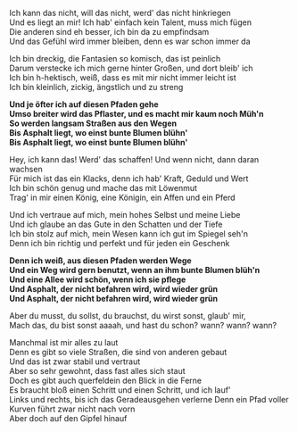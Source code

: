 Ich kann das nicht, will das nicht, werd' das nicht hinkriegen  
Und es liegt an mir! Ich hab' einfach kein Talent, muss mich fügen  
Die anderen sind eh besser, ich bin da zu empfindsam  
Und das Gefühl wird immer bleiben, denn es war schon immer da

Ich bin dreckig, die Fantasien so komisch, das ist peinlich  
Darum verstecke ich mich gerne hinter Großen, und dort bleib' ich  
Ich bin h-hektisch, weiß, dass es mit mir nicht immer leicht ist  
Ich bin kleinlich, zickig, ängstlich und zu streng

**Und je öfter ich auf diesen Pfaden gehe**  
**Umso breiter wird das Pflaster, und es macht mir kaum noch Müh'n**  
**So werden langsam Straßen aus den Wegen**  
**Bis Asphalt liegt, wo einst bunte Blumen blühn'**  
**Bis Asphalt liegt, wo einst bunte Blumen blühn'**

Hey, ich kann das! Werd' das schaffen! Und wenn nicht, dann daran wachsen  
Für mich ist das ein Klacks, denn ich hab' Kraft, Geduld und Wert  
Ich bin schön genug und mache das mit Löwenmut  
Trag' in mir einen König, eine Königin, ein Affen und ein Pferd

Und ich vertraue auf mich, mein hohes Selbst und meine Liebe  
Und ich glaube an das Gute in den Schatten und der Tiefe  
Ich bin stolz auf mich, mein Wesen kann ich gut im Spiegel seh'n  
Denn ich bin richtig und perfekt und für jeden ein Geschenk

**Denn ich weiß, aus diesen Pfaden werden Wege**  
**Und ein Weg wird gern benutzt, wenn an ihm bunte Blumen blüh'n**  
**Und eine Allee wird schön, wenn ich sie pflege**  
**Und Asphalt, der nicht befahren wird, wird wieder grün**  
**Und Asphalt, der nicht befahren wird, wird wieder grün**

Aber du musst, du sollst, du brauchst, du wirst sonst, glaub' mir,    
Mach das, du bist sonst aaaah, und hast du schon? wann? wann? wann? 

Manchmal ist mir alles zu laut  
Denn es gibt so viele Straßen, die sind von anderen gebaut  
Und das ist zwar stabil und vertraut  
Aber so sehr gewohnt, dass fast alles sich staut  
Doch es gibt auch querfeldein den Blick in die Ferne  
Es braucht bloß einen Schritt und einen Schritt, und ich lauf'  
Links und rechts, bis ich das Geradeausgehen verlerne
Denn ein Pfad voller Kurven führt zwar nicht nach vorn  
Aber doch auf den Gipfel hinauf

